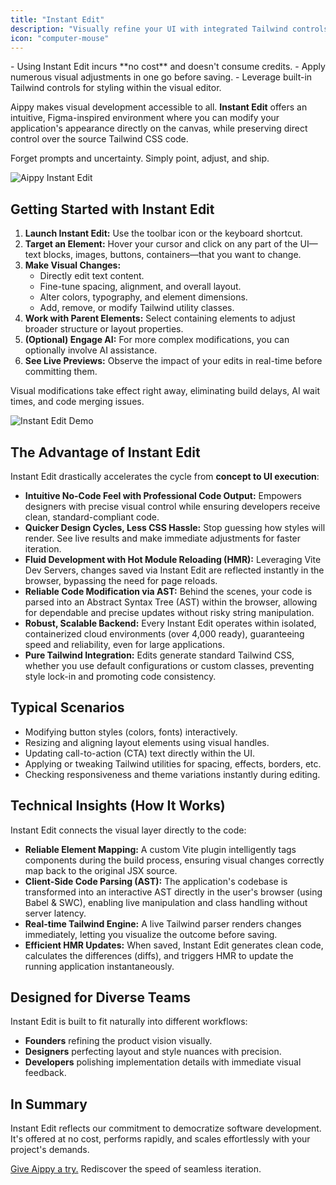 ```yaml
---
title: "Instant Edit"
description: "Visually refine your UI with integrated Tailwind controls."
icon: "computer-mouse"
---
```


<Info>
  - Using Instant Edit incurs **no cost** and doesn't consume credits.
  - Apply numerous visual adjustments in one go before saving.
  - Leverage built-in Tailwind controls for styling within the visual editor.
</Info>

Aippy makes visual development accessible to all. **Instant Edit** offers an intuitive, Figma-inspired environment where you can modify your application's appearance directly on the canvas, while preserving direct control over the source Tailwind CSS code.

Forget prompts and uncertainty. Simply point, adjust, and ship.

![Aippy Instant Edit](/images/instant-edit-styles.png)

## Getting Started with Instant Edit

1.  **Launch Instant Edit:** Use the toolbar icon or the keyboard shortcut.
2.  **Target an Element:** Hover your cursor and click on any part of the UI—text blocks, images, buttons, containers—that you want to change.
3.  **Make Visual Changes:**
    *   Directly edit text content.
    *   Fine-tune spacing, alignment, and overall layout.
    *   Alter colors, typography, and element dimensions.
    *   Add, remove, or modify Tailwind utility classes.
4.  **Work with Parent Elements:** Select containing elements to adjust broader structure or layout properties.
5.  **(Optional) Engage AI:** For more complex modifications, you can optionally involve AI assistance.
6.  **See Live Previews:** Observe the impact of your edits in real-time before committing them.

Visual modifications take effect right away, eliminating build delays, AI wait times, and code merging issues.


![Instant Edit Demo](/images/instant-edit-demo.gif)

## The Advantage of Instant Edit

Instant Edit drastically accelerates the cycle from **concept to UI execution**:

-   **Intuitive No-Code Feel with Professional Code Output:** Empowers designers with precise visual control while ensuring developers receive clean, standard-compliant code.
-   **Quicker Design Cycles, Less CSS Hassle:** Stop guessing how styles will render. See live results and make immediate adjustments for faster iteration.
-   **Fluid Development with Hot Module Reloading (HMR):** Leveraging Vite Dev Servers, changes saved via Instant Edit are reflected instantly in the browser, bypassing the need for page reloads.
-   **Reliable Code Modification via AST:** Behind the scenes, your code is parsed into an Abstract Syntax Tree (AST) within the browser, allowing for dependable and precise updates without risky string manipulation.
-   **Robust, Scalable Backend:** Every Instant Edit operates within isolated, containerized cloud environments (over 4,000 ready), guaranteeing speed and reliability, even for large applications.
-   **Pure Tailwind Integration:** Edits generate standard Tailwind CSS, whether you use default configurations or custom classes, preventing style lock-in and promoting code consistency.

## Typical Scenarios

-   Modifying button styles (colors, fonts) interactively.
-   Resizing and aligning layout elements using visual handles.
-   Updating call-to-action (CTA) text directly within the UI.
-   Applying or tweaking Tailwind utilities for spacing, effects, borders, etc.
-   Checking responsiveness and theme variations instantly during editing.

## Technical Insights (How It Works)

Instant Edit connects the visual layer directly to the code:

-   **Reliable Element Mapping:** A custom Vite plugin intelligently tags components during the build process, ensuring visual changes correctly map back to the original JSX source.
-   **Client-Side Code Parsing (AST):** The application's codebase is transformed into an interactive AST directly in the user's browser (using Babel & SWC), enabling live manipulation and class handling without server latency.
-   **Real-time Tailwind Engine:** A live Tailwind parser renders changes immediately, letting you visualize the outcome before saving.
-   **Efficient HMR Updates:** When saved, Instant Edit generates clean code, calculates the differences (diffs), and triggers HMR to update the running application instantaneously.

## Designed for Diverse Teams

Instant Edit is built to fit naturally into different workflows:

-   **Founders** refining the product vision visually.
-   **Designers** perfecting layout and style nuances with precision.
-   **Developers** polishing implementation details with immediate visual feedback.

## In Summary

Instant Edit reflects our commitment to democratize software development. It's offered at no cost, performs rapidly, and scales effortlessly with your project's demands.

[Give Aippy a try.](https://aippy.ai) Rediscover the speed of seamless iteration.